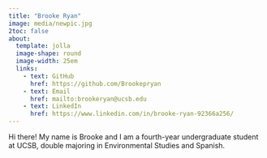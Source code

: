 ```yaml
---
title: "Brooke Ryan"
image: media/newpic.jpg
2toc: false
about: 
  template: jolla
  image-shape: round
  image-width: 25em
  links:
    - text: GitHub
      href: https://github.com/Brookepryan
    - text: Email
      href: mailto:brookeryan@ucsb.edu
    - text: LinkedIn
      href: https://www.linkedin.com/in/brooke-ryan-92366a256/
---
```


Hi there! My name is Brooke and I am a fourth-year undergraduate student at UCSB, double majoring in Environmental Studies and Spanish.
